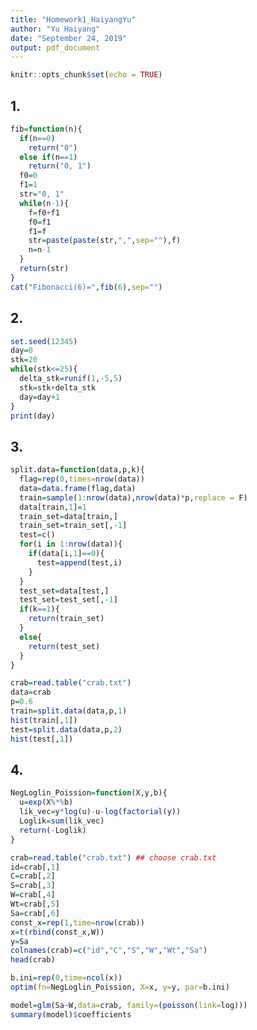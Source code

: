 ```yaml
---
title: "Homework1_HaiyangYu"
author: "Yu Haiyang"
date: "September 24, 2019"
output: pdf_document
---
```


```r
knitr::opts_chunk$set(echo = TRUE)
```

## 1.

```r
fib=function(n){
  if(n==0)
    return("0")
  else if(n==1)
    return("0, 1")
  f0=0
  f1=1
  str="0, 1"
  while(n-1){
    f=f0+f1
    f0=f1
    f1=f
    str=paste(paste(str,",",sep=""),f)
    n=n-1
  }
  return(str)
}
cat("Fibonacci(6)=",fib(6),sep="")
```
## 2.

```r
set.seed(12345)
day=0
stk=20
while(stk<=25){
  delta_stk=runif(1,-5,5)
  stk=stk+delta_stk
  day=day+1
}
print(day)
```
## 3.

```r

split.data=function(data,p,k){
  flag=rep(0,times=nrow(data))
  data=data.frame(flag,data)
  train=sample(1:nrow(data),nrow(data)*p,replace = F)
  data[train,1]=1
  train_set=data[train,]
  train_set=train_set[,-1]
  test=c()
  for(i in 1:nrow(data)){
    if(data[i,1]==0){
      test=append(test,i)
    }
  }
  test_set=data[test,]
  test_set=test_set[,-1]
  if(k==1){
    return(train_set)
  }
  else{
    return(test_set)
  }
}

crab=read.table("crab.txt")
data=crab
p=0.6
train=split.data(data,p,1)
hist(train[,1])
test=split.data(data,p,2)
hist(test[,1])
```
## 4.

```r

NegLoglin_Poission=function(X,y,b){
  u=exp(X%*%b)
  lik_vec=y*log(u)-u-log(factorial(y))
  Loglik=sum(lik_vec)
  return(-Loglik)
}

crab=read.table("crab.txt") ## choose crab.txt
id=crab[,1]
C=crab[,2]
S=crab[,3]
W=crab[,4]
Wt=crab[,5]
Sa=crab[,6]
const_x=rep(1,time=nrow(crab))
x=t(rbind(const_x,W))
y=Sa
colnames(crab)=c("id","C","S","W","Wt","Sa")
head(crab)

b.ini=rep(0,time=ncol(x))
optim(fn=NegLoglin_Poission, X=x, y=y, par=b.ini)

model=glm(Sa~W,data=crab, family=(poisson(link=log)))
summary(model)$coefficients

```


